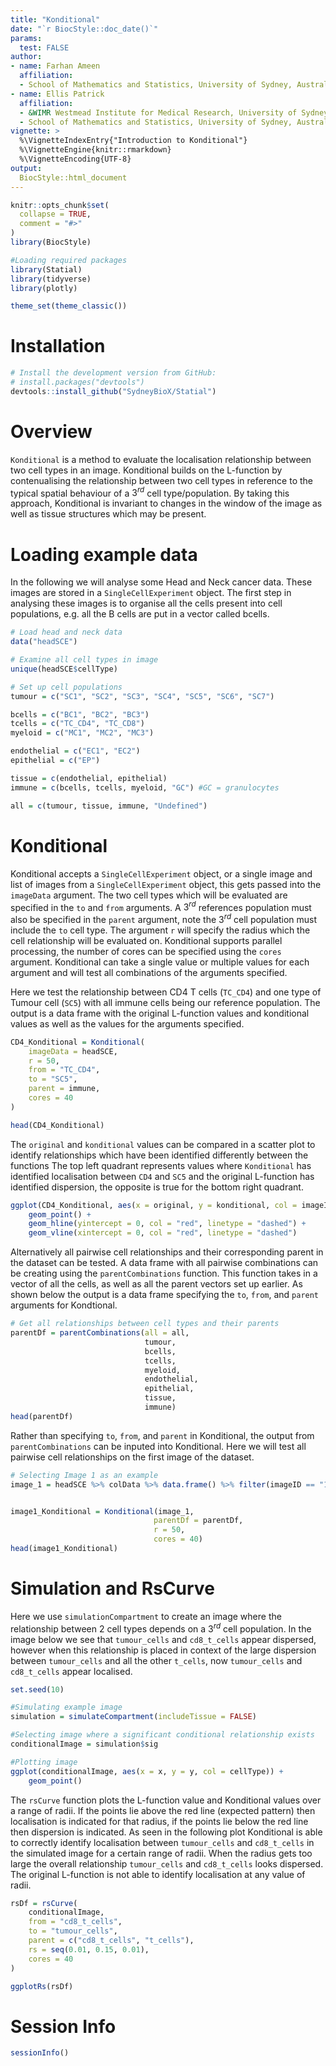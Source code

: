 ```yaml
---
title: "Konditional"
date: "`r BiocStyle::doc_date()`"
params:
  test: FALSE
author:
- name: Farhan Ameen
  affiliation:  
  - School of Mathematics and Statistics, University of Sydney, Australia
- name: Ellis Patrick
  affiliation:
  - &WIMR Westmead Institute for Medical Research, University of Sydney, Australia
  - School of Mathematics and Statistics, University of Sydney, Australia
vignette: >
  %\VignetteIndexEntry{"Introduction to Konditional"}
  %\VignetteEngine{knitr::rmarkdown}
  %\VignetteEncoding{UTF-8}
output: 
  BiocStyle::html_document
---
```


```r
knitr::opts_chunk$set(
  collapse = TRUE,
  comment = "#>"
)
library(BiocStyle)
```


```r
#Loading required packages
library(Statial)
library(tidyverse)
library(plotly)

theme_set(theme_classic())
```


# Installation
```r
# Install the development version from GitHub:
# install.packages("devtools")
devtools::install_github("SydneyBioX/Statial")
```

# Overview

`Konditional` is a method to evaluate the localisation relationship between two cell types in an image. Konditional builds on the L-function by contenualising the relationship between two cell types in reference to the typical spatial behaviour of a  $3^{rd}$ cell type/population. By taking this approach, Konditional is invariant to changes in the window of the image as well as tissue structures which may be present. 


# Loading example data

In the following we will analyse some Head and Neck cancer data. These images are stored in a `SingleCellExperiment` object. The first step in analysing these images is to organise all the cells present into cell populations, e.g. all the B cells are put in a vector called bcells.

```r
# Load head and neck data
data("headSCE")

# Examine all cell types in image
unique(headSCE$cellType)

# Set up cell populations
tumour = c("SC1", "SC2", "SC3", "SC4", "SC5", "SC6", "SC7")

bcells = c("BC1", "BC2", "BC3")
tcells = c("TC_CD4", "TC_CD8")
myeloid = c("MC1", "MC2", "MC3")

endothelial = c("EC1", "EC2")
epithelial = c("EP")

tissue = c(endothelial, epithelial)
immune = c(bcells, tcells, myeloid, "GC") #GC = granulocytes

all = c(tumour, tissue, immune, "Undefined")


```


# Konditional

Konditional accepts a `SingleCellExperiment` object, or a single image and list of images from a `SingleCellExperiment` object, this gets passed into the `imageData` argument. The two cell types which will be evaluated are specified in the `to` and `from` arguments. A $3^{rd}$ references population must also be specified in the `parent` argument, note the $3^{rd}$ cell population must include the `to` cell type.  The argument `r` will specify the radius which the cell relationship will be evaluated on. Konditional supports parallel processing, the number of cores can be specified using the `cores` argument. Konditional can take a single value or multiple values for each argument and will test all combinations of the arguments specified. 


Here we test the relationship between CD4 T cells (`TC_CD4`) and one type of Tumour cell (`SC5`) with all immune cells being our reference population. The output is a data frame with the original L-function values and konditional values as well as the values for the arguments specified. 

```r
CD4_Konditional = Konditional(
    imageData = headSCE,
    r = 50,
    from = "TC_CD4",
    to = "SC5",
    parent = immune,
    cores = 40
)

head(CD4_Konditional)
```

The `original` and `konditional` values can be compared in a scatter plot to identify relationships which have been identified differently between the functions The top left quadrant represents values where `Konditional` has identified localisation between `CD4` and `SC5` and the original L-function has identified dispersion, the opposite is true for the bottom right quadrant.

```r
ggplot(CD4_Konditional, aes(x = original, y = konditional, col = imageID)) + 
    geom_point() +
    geom_hline(yintercept = 0, col = "red", linetype = "dashed") +
    geom_vline(xintercept = 0, col = "red", linetype = "dashed")
```

Alternatively all pairwise cell relationships and their corresponding parent in the dataset can be tested. A data frame with all pairwise combinations can be creating using the `parentCombinations` function. This function takes in a vector of all the cells, as well as all the parent vectors set up earlier. As shown below the output is a data frame specifying the `to`, `from`, and `parent` arguments for Kondtional.

```r
# Get all relationships between cell types and their parents
parentDf = parentCombinations(all = all,
                              tumour,
                              bcells,
                              tcells,
                              myeloid,
                              endothelial,
                              epithelial,
                              tissue,
                              immune)
head(parentDf)
```


Rather than specifying `to`, `from`, and `parent` in Konditional, the output from `parentCombinations` can be inputed into Konditional. Here we will test all pairwise cell relationships on the first image of the dataset.
```r
# Selecting Image 1 as an example
image_1 = headSCE %>% colData %>% data.frame() %>% filter(imageID == "1")


image1_Konditional = Konditional(image_1, 
                                parentDf = parentDf,
                                r = 50,
                                cores = 40)
head(image1_Konditional)
```


# Simulation and RsCurve

Here we use `simulationCompartment` to create an image where the relationship between 2 cell types depends on a $3^{rd}$ cell population. In the image below we see that `tumour_cells` and `cd8_t_cells` appear dispersed, however when this relationship is placed in context of the large dispersion between `tumour_cells` and all the other `t_cells`, now `tumour_cells` and `cd8_t_cells` appear localised. 

```r
set.seed(10)

#Simulating example image
simulation = simulateCompartment(includeTissue = FALSE)

#Selecting image where a significant conditional relationship exists
conditionalImage = simulation$sig

#Plotting image
ggplot(conditionalImage, aes(x = x, y = y, col = cellType)) +
    geom_point()

```


The `rsCurve` function plots the L-function value and Konditional values over a range of radii. If the points lie above the red line (expected pattern) then localisation is indicated for that radius, if the points lie below the red line then dispersion is indicated. As seen in the following plot Konditional is able to correctly identify localisation between `tumour_cells` and `cd8_t_cells` in the simulated image for a certain range of radii. When the radius gets too large the overall relationship `tumour_cells` and `cd8_t_cells` looks dispersed. The original L-function is not able to identify localisation at any value of radii. 

```r
rsDf = rsCurve(
    conditionalImage,
    from = "cd8_t_cells",
    to = "tumour_cells",
    parent = c("cd8_t_cells", "t_cells"),
    rs = seq(0.01, 0.15, 0.01),
    cores = 40
)

ggplotRs(rsDf)

```



# Session Info
```r
sessionInfo()
```
